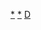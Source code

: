 {{Commons category|State capitals in Germany}}

[[Category:德国联邦州|*]]
[[Category:德國城市|*]]
[[Category:欧洲国家行政区划首府|D]]